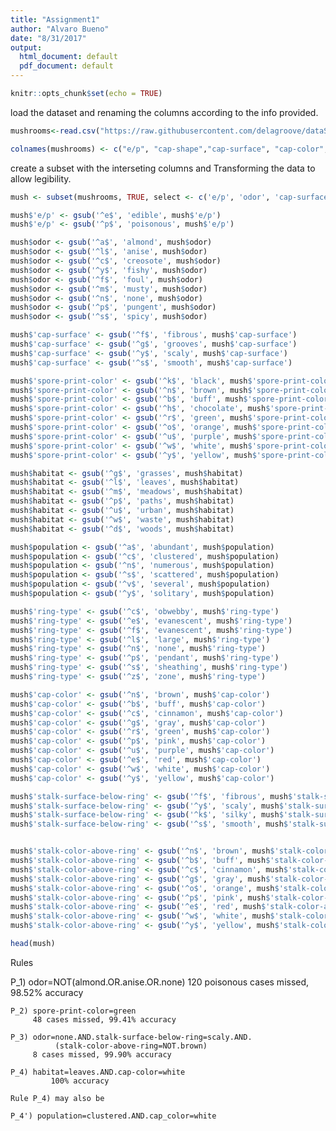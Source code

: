 ```yaml
---
title: "Assignment1"
author: "Alvaro Bueno"
date: "8/31/2017"
output:
  html_document: default
  pdf_document: default
---
```


```r
knitr::opts_chunk$set(echo = TRUE)
```

load the dataset and renaming the columns according to the info provided.
```r
mushrooms<-read.csv("https://raw.githubusercontent.com/delagroove/dataScience/master/agaricus-lepiota.data.txt", header= FALSE, sep=",")

colnames(mushrooms) <- c("e/p", "cap-shape","cap-surface", "cap-color", "bruises", "odor", "gill-attach", "gill-spacing", "gill-size", "gill-color", "stalk-shape", "stalk-root", "stalk-surface-above-ring", "stalk-surface-below-ring", "stalk-color-above-ring", "stalk-color-below-ring", "veil-type", "veil-color", "ring-number", "ring-type", "spore-print-color", "population", "habitat")

```

create a subset with the interseting columns and Transforming the data to allow legibility.
```r
mush <- subset(mushrooms, TRUE, select <- c('e/p', 'odor', 'cap-surface','cap-color', 'stalk-surface-below-ring', 'stalk-color-above-ring', 'spore-print-color','habitat', 'population', 'ring-type'))

mush$'e/p' <- gsub('^e$', 'edible', mush$'e/p')
mush$'e/p' <- gsub('^p$', 'poisonous', mush$'e/p')

mush$odor <- gsub('^a$', 'almond', mush$odor)
mush$odor <- gsub('^l$', 'anise', mush$odor)
mush$odor <- gsub('^c$', 'creosote', mush$odor)
mush$odor <- gsub('^y$', 'fishy', mush$odor)
mush$odor <- gsub('^f$', 'foul', mush$odor)
mush$odor <- gsub('^m$', 'musty', mush$odor)
mush$odor <- gsub('^n$', 'none', mush$odor)
mush$odor <- gsub('^p$', 'pungent', mush$odor)
mush$odor <- gsub('^s$', 'spicy', mush$odor)

mush$'cap-surface' <- gsub('^f$', 'fibrous', mush$'cap-surface')
mush$'cap-surface' <- gsub('^g$', 'grooves', mush$'cap-surface')
mush$'cap-surface' <- gsub('^y$', 'scaly', mush$'cap-surface')
mush$'cap-surface' <- gsub('^s$', 'smooth', mush$'cap-surface')

mush$'spore-print-color' <- gsub('^k$', 'black', mush$'spore-print-color')
mush$'spore-print-color' <- gsub('^n$', 'brown', mush$'spore-print-color')
mush$'spore-print-color' <- gsub('^b$', 'buff', mush$'spore-print-color')
mush$'spore-print-color' <- gsub('^h$', 'chocolate', mush$'spore-print-color')
mush$'spore-print-color' <- gsub('^r$', 'green', mush$'spore-print-color')
mush$'spore-print-color' <- gsub('^o$', 'orange', mush$'spore-print-color')
mush$'spore-print-color' <- gsub('^u$', 'purple', mush$'spore-print-color')
mush$'spore-print-color' <- gsub('^w$', 'white', mush$'spore-print-color')
mush$'spore-print-color' <- gsub('^y$', 'yellow', mush$'spore-print-color')

mush$habitat <- gsub('^g$', 'grasses', mush$habitat)
mush$habitat <- gsub('^l$', 'leaves', mush$habitat)
mush$habitat <- gsub('^m$', 'meadows', mush$habitat)
mush$habitat <- gsub('^p$', 'paths', mush$habitat)
mush$habitat <- gsub('^u$', 'urban', mush$habitat)
mush$habitat <- gsub('^w$', 'waste', mush$habitat)
mush$habitat <- gsub('^d$', 'woods', mush$habitat)

mush$population <- gsub('^a$', 'abundant', mush$population)
mush$population <- gsub('^c$', 'clustered', mush$population)
mush$population <- gsub('^n$', 'numerous', mush$population)
mush$population <- gsub('^s$', 'scattered', mush$population)
mush$population <- gsub('^v$', 'several', mush$population)
mush$population <- gsub('^y$', 'solitary', mush$population)

mush$'ring-type' <- gsub('^c$', 'obwebby', mush$'ring-type')
mush$'ring-type' <- gsub('^e$', 'evanescent', mush$'ring-type')
mush$'ring-type' <- gsub('^f$', 'evanescent', mush$'ring-type')
mush$'ring-type' <- gsub('^l$', 'large', mush$'ring-type')
mush$'ring-type' <- gsub('^n$', 'none', mush$'ring-type')
mush$'ring-type' <- gsub('^p$', 'pendant', mush$'ring-type')
mush$'ring-type' <- gsub('^s$', 'sheathing', mush$'ring-type')
mush$'ring-type' <- gsub('^z$', 'zone', mush$'ring-type')

mush$'cap-color' <- gsub('^n$', 'brown', mush$'cap-color')
mush$'cap-color' <- gsub('^b$', 'buff', mush$'cap-color')
mush$'cap-color' <- gsub('^c$', 'cinnamon', mush$'cap-color')
mush$'cap-color' <- gsub('^g$', 'gray', mush$'cap-color')
mush$'cap-color' <- gsub('^r$', 'green', mush$'cap-color')
mush$'cap-color' <- gsub('^p$', 'pink', mush$'cap-color')
mush$'cap-color' <- gsub('^u$', 'purple', mush$'cap-color')
mush$'cap-color' <- gsub('^e$', 'red', mush$'cap-color')
mush$'cap-color' <- gsub('^w$', 'white', mush$'cap-color')
mush$'cap-color' <- gsub('^y$', 'yellow', mush$'cap-color')

mush$'stalk-surface-below-ring' <- gsub('^f$', 'fibrous', mush$'stalk-surface-below-ring')
mush$'stalk-surface-below-ring' <- gsub('^y$', 'scaly', mush$'stalk-surface-below-ring')
mush$'stalk-surface-below-ring' <- gsub('^k$', 'silky', mush$'stalk-surface-below-ring')
mush$'stalk-surface-below-ring' <- gsub('^s$', 'smooth', mush$'stalk-surface-below-ring')


mush$'stalk-color-above-ring' <- gsub('^n$', 'brown', mush$'stalk-color-above-ring')
mush$'stalk-color-above-ring' <- gsub('^b$', 'buff', mush$'stalk-color-above-ring')
mush$'stalk-color-above-ring' <- gsub('^c$', 'cinnamon', mush$'stalk-color-above-ring')
mush$'stalk-color-above-ring' <- gsub('^g$', 'gray', mush$'stalk-color-above-ring')
mush$'stalk-color-above-ring' <- gsub('^o$', 'orange', mush$'stalk-color-above-ring')
mush$'stalk-color-above-ring' <- gsub('^p$', 'pink', mush$'stalk-color-above-ring')
mush$'stalk-color-above-ring' <- gsub('^e$', 'red', mush$'stalk-color-above-ring')
mush$'stalk-color-above-ring' <- gsub('^w$', 'white', mush$'stalk-color-above-ring')
mush$'stalk-color-above-ring' <- gsub('^y$', 'yellow', mush$'stalk-color-above-ring')

head(mush)
```

Rules

  P_1) odor=NOT(almond.OR.anise.OR.none)
	     120 poisonous cases missed, 98.52% accuracy

	P_2) spore-print-color=green
	     48 cases missed, 99.41% accuracy
         
	P_3) odor=none.AND.stalk-surface-below-ring=scaly.AND.
	          (stalk-color-above-ring=NOT.brown) 
	     8 cases missed, 99.90% accuracy
         
	P_4) habitat=leaves.AND.cap-color=white
	         100% accuracy     

	Rule P_4) may also be

	P_4') population=clustered.AND.cap_color=white
	

